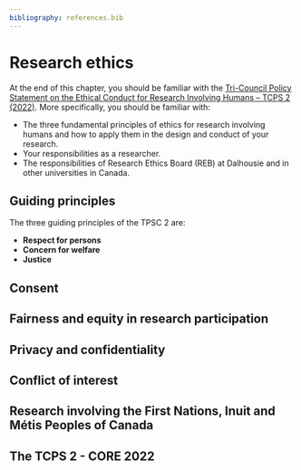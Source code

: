 ```yaml
---
bibliography: references.bib
---
```


# Research ethics

At the end of this chapter, you should be familiar with the [Tri-Council Policy Statement on the Ethical Conduct for Research Involving Humans – TCPS 2 (2022)](https://ethics.gc.ca/eng/policy-politique_tcps2-eptc2_2022.html). More specifically, you should be familiar with:

-   The three fundamental principles of ethics for research involving humans and how to apply them in the design and conduct of your research.
-   Your responsibilities as a researcher.
-   The responsibilities of Research Ethics Board (REB) at Dalhousie and in other universities in Canada.

## Guiding principles

The three guiding principles of the TPSC 2 are:

-   **Respect for persons**
-   **Concern for welfare**
-   **Justice**

## Consent

## Fairness and equity in research participation

## Privacy and confidentiality

## Conflict of interest

## Research involving the First Nations, Inuit and Métis Peoples of Canada

## The TCPS 2 - CORE 2022
